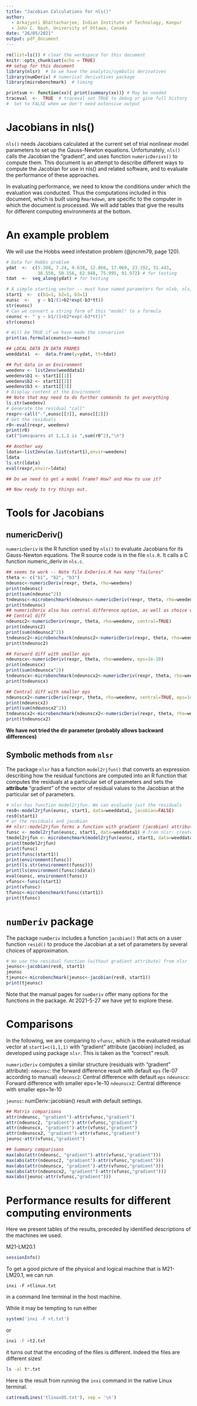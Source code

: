 ```yaml
---
title: "Jacobian Calculations for nls()"
author:
  - Arkajyoti Bhattacharjee, Indian Institute of Technology, Kanpur
  - John C. Nash, University of Ottawa, Canada
date: "26/05/2021"
output: pdf_document
---
```


<!-- - Heather Turner, University of Warwick, UK -->

```r
rm(list=ls()) # clear the workspace for this document
knitr::opts_chunk$set(echo = TRUE)
## setup for this document
library(nlsr)  # So we have the analytic/symbolic derivatives
library(numDeriv) # numerical derivatives package
library(microbenchmark)  # timing

printsum <- function(xx){ print(summary(xx))} # May be needed
traceval  <-  TRUE  # traceval set TRUE to debug or give full history
#  Set to FALSE when we don't need extensive output
```

# Jacobians in nls()

`nls()` needs Jacobians calculated at the current set of trial nonlinear model
parameters to set up the Gauss-Newton equations. Unfortunately, `nls()` calls
the Jacobian the "gradient", and uses function `numericDerivs()` to compute them.
This document is an attempt to describe different ways to compute the Jacobian
for use in nls() and related software, and to evaluate the performance of these
approaches.

In evaluating performance, we need to know the conditions under which the evaluation
was conducted. Thus the computations included in this document, which is built using
`Rmarkdown`, are specific to the computer in which the document is processed. We
will add tables that give the results for different computing environments at the
bottom.

# An example problem

We will use the Hobbs weed infestation problem (@jncnm79, page 120).

```r
# Data for Hobbs problem
ydat  <-  c(5.308, 7.24, 9.638, 12.866, 17.069, 23.192, 31.443, 
            38.558, 50.156, 62.948, 75.995, 91.972) # for testing
tdat  <-  seq_along(ydat) # for testing

# A simple starting vector -- must have named parameters for nlxb, nls, wrapnlsr.
start1  <-  c(b1=1, b2=1, b3=1)
eunsc  <-   y ~ b1/(1+b2*exp(-b3*tt))
str(eunsc)
# Can we convert a string form of this "model" to a formula
ceunsc <- " y ~ b1/(1+b2*exp(-b3*tt))"
str(ceunsc)

# Will be TRUE if we have made the conversion
print(as.formula(ceunsc)==eunsc)

## LOCAL DATA IN DATA FRAMES
weeddata1  <-  data.frame(y=ydat, tt=tdat)

## Put data in an Environment
weedenv <- list2env(weeddata1)
weedenv$b1 <- start1[[1]]
weedenv$b2 <- start1[[2]]
weedenv$b3 <- start1[[3]]
# Display content of the Environment
## Note that may need to do further commands to get everything
ls.str(weedenv)
# Generate the residual "call"
rexpr<-call("-",eunsc[[3]], eunsc[[2]])
# Get the residuals
r0<-eval(rexpr, weedenv)
print(r0)
cat("Sumsquares at 1,1,1 is ",sum(r0^2),"\n")

## Another way
ldata<-list2env(as.list(start1),envir=weedenv)
ldata
ls.str(ldata)
eval(rexpr,envir=ldata)

## Do we need to get a model frame? How? and How to use it?

## Now ready to try things out.
```

# Tools for Jacobians

## numericDeriv()

`numericDeriv` is the R function used by `nls()` to evaluate Jacobians for its Gauss-Newton
equations. The R source code is in the file `nls.R`. It calls a C function numeric_deriv
in `nls.c`. 

```r
## seems to work -- Note file ExDerivs.R has many "failures"
theta <- c("b1", "b2", "b3")
ndeunsc<-numericDeriv(rexpr, theta, rho=weedenv)
print(ndeunsc)
print(sum(ndeunsc^2))
tndeunsc<-microbenchmark(ndeunsc<-numericDeriv(rexpr, theta, rho=weedenv))
print(tndeunsc)
## numericDeriv also has central difference option, as well as choice of eps parameter
## Central diff
ndeunsc2<-numericDeriv(rexpr, theta, rho=weedenv, central=TRUE)
print(ndeunsc2)
print(sum(ndeunsc2^2))
tndeunsc2<-microbenchmark(ndeunsc2<-numericDeriv(rexpr, theta, rho=weedenv, central=TRUE))
print(tndeunsc2)

## Forward diff with smaller eps
ndeunscx<-numericDeriv(rexpr, theta, rho=weedenv, eps=1e-10)
print(ndeunscx)
print(sum(ndeunscx^2))
tndeunscx<-microbenchmark(ndeunscx2<-numericDeriv(rexpr, theta, rho=weedenv, eps=1e-10))
print(tndeunscx)

## Central diff with smaller eps
ndeunscx2<-numericDeriv(rexpr, theta, rho=weedenv, central=TRUE, eps=1e-10)
print(ndeunscx2)
print(sum(ndeunscx2^2))
tndeunscx2<-microbenchmark(ndeunscx2<-numericDeriv(rexpr, theta, rho=weedenv, central=TRUE, eps=1e-10))
print(tndeunscx2)


```

**We have not tried the dir parameter (probably allows backward differences)**


## Symbolic methods from `nlsr`

The package `nlsr` has a function `model2rjfun()` that converts an expression
describing how the residual functions are computed into an R function that
computes the residuals at a particular set of parameters and sets the 
**attribute** "gradient" of the vector of residual values to the Jacobian at
the particular set of parameters. 

```r
# nlsr has function model2rjfun. We can evaluate just the residuals
res0<-model2rjfun(eunsc, start1, data=weeddata1, jacobian=FALSE)
res0(start1)
# or the residuals and jacobian
## nlsr::model2rjfun forms a function with gradient (jacobian) attribute
funsc <- model2rjfun(eunsc, start1, data=weeddata1) # from nlsr: creates a function
tmodel2rjfun <- microbenchmark(model2rjfun(eunsc, start1, data=weeddata1))
print(tmodel2rjfun)
print(funsc)
print(funsc(start1))
print(environment(funsc))
print(ls.str(environment(funsc)))
print(ls(environment(funsc)$data))
eval(eunsc, environment(funsc))
vfunsc<-funsc(start1)
print(vfunsc)
tfunsc<-microbenchmark(funsc(start1))
print(tfunsc)
```

# `numDeriv` package

The package `numDeriv` includes a function `jacobian()` that acts on a user
function `resid()` to produce the Jacobian at a set of parameters by several
choices of approximation. 

```r
# We use the residual function (without gradient attribute) from nlsr
jeunsc<-jacobian(res0, start1)
jeunsc
tjeunsc<-microbenchmark(jeunsc<-jacobian(res0, start1))
print(tjeunsc)
```

Note that the manual pages for `numDeriv` offer many options for the functions in
the package. At 2021-5-27 we have yet to explore these.

# Comparisons

In the following, we are comparing to `vfunsc`, which is the evaluated 
residual vector at `start1=c(1,1,1)` with "gradient" attribute (jacobian)
included, as developed using package `nlsr`. This is taken as the "correct"
result.

`numericDeriv` computes a similar structure (residuals with "gradient" attribute):
`ndeunsc`: the forward difference result with default `eps` (1e-07 according to manual)
`ndeunsc2`: Central difference with default `eps`
`ndeunscx`: Forward difference with smaller eps=1e-10
`ndeunscx2`: Central difference with smaller eps=1e-10

`jeunsc`: numDeriv::jacobian() result with default settings.

```r
## Matrix comparisons
attr(ndeunsc, "gradient")-attr(vfunsc,"gradient")
attr(ndeunsc2, "gradient")-attr(vfunsc,"gradient")
attr(ndeunscx, "gradient")-attr(vfunsc,"gradient")
attr(ndeunscx2, "gradient")-attr(vfunsc,"gradient")
jeunsc-attr(vfunsc,"gradient")

## Summary comparisons
max(abs(attr(ndeunsc, "gradient")-attr(vfunsc,"gradient")))
max(abs(attr(ndeunsc2, "gradient")-attr(vfunsc,"gradient")))
max(abs(attr(ndeunscx, "gradient")-attr(vfunsc,"gradient")))
max(abs(attr(ndeunscx2, "gradient")-attr(vfunsc,"gradient")))
max(abs(jeunsc-attr(vfunsc,"gradient")))
```



# Performance results for different computing environments

Here we present tables of the results, preceded by identified descriptions of the machines we
used.

M21-LM20.1 

```r
sessionInfo()
```

To get a good picture of the physical and logical machine that is M21-LM20.1, we can
run

```
inxi -F >tlinux.txt
```

in a command line terminal in the host machine. 

While it may be tempting to run either

```r
system('inxi -F >t.txt')
```

or 

```bash
inxi -F >t2.txt
```

it turns out that the encoding of the files is different. Indeed
the files are different sizes!

```bash
ls -al t*.txt
```
Here is the result from running the `inxi` command in the native Linux
terminal.

```r
cat(readLines('tlinuxOS.txt'), sep = '\n')
```

